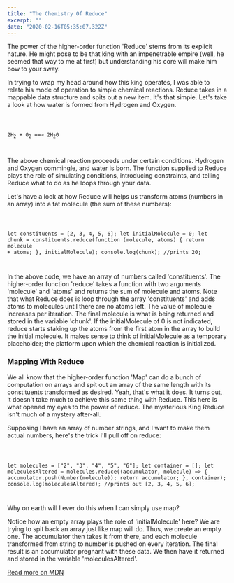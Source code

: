 ```yaml
---
title: "The Chemistry Of Reduce"
excerpt: ""
date: "2020-02-16T05:35:07.322Z"
---
```


The power of the higher-order function 'Reduce' stems from its explicit nature. He might pose to be that king with an impenetrable empire (well, he seemed that way to me at first) but understanding his core will make him bow to your sway.

In trying to wrap my head around how this king operates, I was able to relate his mode of operation to simple chemical reactions. Reduce takes in a mappable data structure and spits out a new item. It's that simple.
Let's take a look at how water is formed from Hydrogen and Oxygen.

<Code>

2H<sub>2</sub> + 0<sub>2</sub> ==> 2H<sub>2</sub>0

</Code>

The above chemical reaction proceeds under certain conditions. Hydrogen and Oxygen commingle, and water is born. The function supplied to Reduce plays the role of simulating conditions, introducing constraints, and telling Reduce what to do as he loops through your data.

Let's have a look at how Reduce will helps us transform atoms (numbers in an array) into a fat molecule (the sum of these numbers):

<Code>

let constituents = [2, 3, 4, 5, 6];
let initialMolecule = 0;
let chunk = constituents.reduce(function (molecule, atoms) {
return molecule + atoms;
}, initialMolecule);
console.log(chunk);
//prints 20;

</Code>

In the above code, we have an array of numbers called 'constituents'. The higher-order function 'reduce' takes a function with two arguments 'molecule' and 'atoms' and returns the sum of molecule and atoms. Note that what Reduce does is loop through the array 'constituents' and adds atoms to molecules until there are no atoms left.
The value of molecule increases per iteration. The final molecule is what is being returned and stored in the variable 'chunk'. If the initialMolecule of 0 is not indicated, reduce starts staking up the atoms from the first atom in the array to build the initial molecule. It makes sense to think of initialMolecule as a temporary placeholder; the platform upon which the chemical reaction is initialized.

### Mapping With Reduce

We all know that the higher-order function 'Map' can do a bunch of computation on arrays and spit out an array of the same length with its constituents transformed as desired. Yeah, that's what it does.
It turns out, it doesn't take much to achieve this same thing with Reduce. This here is what opened my eyes to the power of reduce. The mysterious King Reduce isn't much of a mystery after-all.

Supposing I have an array of number strings, and I want to make them actual numbers, here's the trick I'll pull off on reduce:

<Code>

let molecules = ["2", "3", "4", "5", "6"];
let container = [];
let moleculesAltered = molecules.reduce((accumulator, molecule) => {
accumulator.push(Number(molecule));
return accumulator;
}, container);
console.log(moleculesAltered);
//prints out [2, 3, 4, 5, 6];

</Code>

Why on earth will I ever do this when I can simply use map?

Notice how an empty array plays the role of 'initialMolecule' here? We are trying to spit back an array just like map will do. Thus, we create an empty one. The accumulator then takes it from there, and each molecule transformed from string to number is pushed on every iteration. The final result is an accumulator pregnant with these data. We then have it returned and stored in the variable 'moleculesAltered'.

[Read more on MDN](https://developer.mozilla.org/en-US/docs/Web/JavaScript/Reference/Global_Objects/Array/reduce)

